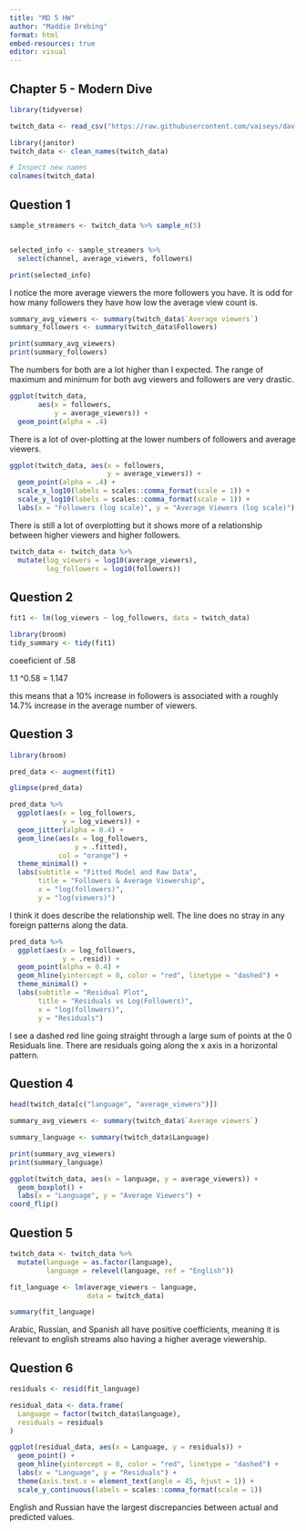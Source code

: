 ```yaml
---
title: "MD 5 HW"
author: "Maddie Drebing"
format: html
embed-resources: true
editor: visual
---
```


## Chapter 5 - Modern Dive

```r
library(tidyverse)

twitch_data <- read_csv("https://raw.githubusercontent.com/vaiseys/dav-course/main/Data/twitchdata-update.csv")
```

```r
library(janitor)
twitch_data <- clean_names(twitch_data)

# Inspect new names
colnames(twitch_data)
```

## Question 1

```r
sample_streamers <- twitch_data %>% sample_n(5)


selected_info <- sample_streamers %>%
  select(channel, average_viewers, followers)

print(selected_info)

```

I notice the more average viewers the more followers you have. It is odd for how many followers they have how low the average view count is.

```r
summary_avg_viewers <- summary(twitch_data$`Average viewers`)
summary_followers <- summary(twitch_data$Followers)

print(summary_avg_viewers)
print(summary_followers)
```

The numbers for both are a lot higher than I expected. The range of maximum and minimum for both avg viewers and followers are very drastic.

```r
ggplot(twitch_data, 
       aes(x = followers,
           y = average_viewers)) +
  geom_point(alpha = .4) 
```

There is a lot of over-plotting at the lower numbers of followers and average viewers.

```r
ggplot(twitch_data, aes(x = followers,
                        y = average_viewers)) +
  geom_point(alpha = .4) +
  scale_x_log10(labels = scales::comma_format(scale = 1)) +
  scale_y_log10(labels = scales::comma_format(scale = 1)) +
  labs(x = "Followers (log scale)", y = "Average Viewers (log scale)")

```

There is still a lot of overplotting but it shows more of a relationship between higher viewers and higher followers.

```r
twitch_data <- twitch_data %>% 
  mutate(log_viewers = log10(average_viewers), 
         log_followers = log10(followers))
```

## Question 2

```r
fit1 <- lm(log_viewers ~ log_followers, data = twitch_data)

```

```r
library(broom)
tidy_summary <- tidy(fit1)
```

coeeficient of .58

1.1 \^0.58 = 1.147

this means that a 10% increase in followers is associated with a roughly 14.7% increase in the average number of viewers.

## Question 3

```r
library(broom)

pred_data <- augment(fit1)

glimpse(pred_data)

```

```r
pred_data %>% 
  ggplot(aes(x = log_followers, 
             y = log_viewers)) +
  geom_jitter(alpha = 0.4) + 
  geom_line(aes(x = log_followers, 
                y = .fitted), 
            col = "orange") + 
  theme_minimal() +
  labs(subtitle = "Fitted Model and Raw Data", 
       title = "Followers & Average Viewership", 
       x = "log(followers)", 
       y = "log(viewers)")
```

I think it does describe the relationship well. The line does no stray in any foreign patterns along the data.

```r
pred_data %>% 
  ggplot(aes(x = log_followers, 
             y = .resid)) +
  geom_point(alpha = 0.4) + 
  geom_hline(yintercept = 0, color = "red", linetype = "dashed") +
  theme_minimal() +
  labs(subtitle = "Residual Plot", 
       title = "Residuals vs Log(Followers)", 
       x = "log(followers)", 
       y = "Residuals")

```

I see a dashed red line going straight through a large sum of points at the 0 Residuals line. There are residuals going along the x axis in a horizontal pattern.

## Question 4

```r
head(twitch_data[c("language", "average_viewers")])

```

```r
summary_avg_viewers <- summary(twitch_data$`Average viewers`)

summary_language <- summary(twitch_data$Language)

print(summary_avg_viewers)
print(summary_language)

```

```r
ggplot(twitch_data, aes(x = language, y = average_viewers)) +
  geom_boxplot() +
  labs(x = "Language", y = "Average Viewers") +
coord_flip()
```

## Question 5

```r
twitch_data <- twitch_data %>% 
  mutate(language = as.factor(language), 
         language = relevel(language, ref = "English"))
```

```r
fit_language <- lm(average_viewers ~ language,
                   data = twitch_data)

summary(fit_language)
```

Arabic, Russian, and Spanish all have positive coefficients, meaning it is relevant to english streams also having a higher average viewership.

## Question 6

```r
residuals <- resid(fit_language)

residual_data <- data.frame(
  Language = factor(twitch_data$language), 
  residuals = residuals
)

ggplot(residual_data, aes(x = Language, y = residuals)) +
  geom_point() +
  geom_hline(yintercept = 0, color = "red", linetype = "dashed") +
  labs(x = "Language", y = "Residuals") +
  theme(axis.text.x = element_text(angle = 45, hjust = 1)) +
  scale_y_continuous(labels = scales::comma_format(scale = 1))

```

English and Russian have the largest discrepancies between actual and predicted values.
